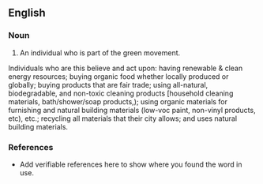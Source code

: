 ==English==

===Noun===
{{en-noun}}

# An individual who is part of the green movement.
 
Individuals who are this believe and act upon: 
having renewable & clean energy resources; 
buying organic food whether locally produced or globally; 
buying products that are fair trade; 
using all-natural, biodegradable, and non-toxic cleaning products [household cleaning materials, bath/shower/soap products,); 
using organic materials for furnishing and natural building materials (low-voc paint, non-vinyl products, etc), etc.; 
recycling all materials that their city allows; 
and uses natural building materials.


===References===
*Add verifiable references here to show where you found the word in use.